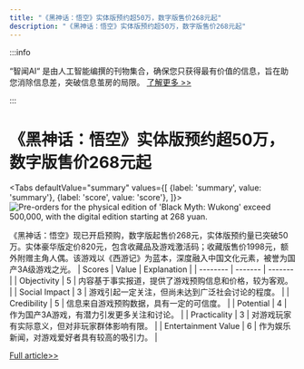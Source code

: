 ```yaml
---
title: "《黑神话：悟空》实体版预约超50万，数字版售价268元起"
description: "《黑神话：悟空》实体版预约超50万，数字版售价268元起"
---
```



:::info

“智闻AI“ 是由人工智能编撰的刊物集合，确保您只获得最有价值的信息，旨在助您消除信息差，突破信息茧房的局限。  [了解更多 >>](/)

:::

# 《黑神话：悟空》实体版预约超50万，数字版售价268元起


<Tabs
	defaultValue="summary"
	values={[
	{label: 'summary', value: 'summary'},
	{label: 'score', value: 'score'},
]}>
<TabItem value="summary">
<img
  src="https://image.informedainews.com/2024/06/Ent-edp-1717983519-0.jpg"
  alt="Pre-orders for the physical edition of 'Black Myth: Wukong' exceed 500,000, with the digital edition starting at 268 yuan."
/>



《黑神话：悟空》现已开启预购，数字版起售价268元，实体版预约量已突破50万。实体豪华版定价820元，包含收藏品及游戏激活码；收藏版售价1998元，额外附赠主角人偶。该游戏以《西游记》为蓝本，深度融入中国文化元素，被誉为国产3A级游戏之光。
</TabItem>
<TabItem value="score">
	| Scores     | Value   | Explanation |
	| -------- | ------- | ------- |
	| Objectivity  | 5    | 内容基于事实报道，提供了游戏预购信息和价格，较为客观。    |
	| Social Impact | 3     | 游戏引起一定关注，但尚未达到广泛社会讨论的程度。    |
	| Credibility    | 5    | 信息来自游戏预购数据，具有一定的可信度。    |
	| Potential    | 4    | 作为国产3A游戏，有潜力引发更多关注和讨论。    |
	| Practicality    | 3    | 对游戏玩家有实际意义，但对非玩家群体影响有限。    |
	| Entertainment Value    | 6    | 作为娱乐新闻，对游戏爱好者具有较高的吸引力。    |
</TabItem>
</Tabs>

[Full article>>](https://www.cnbeta.com.tw/articles/game/1434112.htm)

